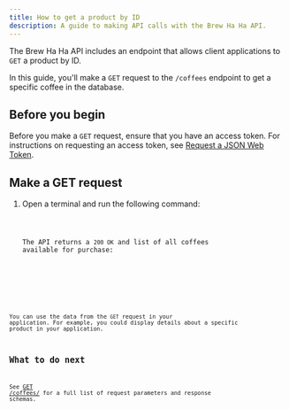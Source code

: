 ```yaml
---
title: How to get a product by ID
description: A guide to making API calls with the Brew Ha Ha API.
---
```




The Brew Ha Ha API includes an endpoint that allows client applications to `GET` a product by ID.

In this guide, you'll make a `GET` request to the `/coffees` endpoint to get a specific coffee in the database.

## Before you begin 

Before you make a `GET` request, ensure that you have an access token. For instructions on requesting an access token, see [Request a JSON Web Token](./api#request-a-json-web-token).

## Make a GET request

<Steps>

1. Open a terminal and run the following command:

   <Code code={get_request_id} lang="shellscript" title="get_request_id.sh" />

    The API returns a `200 OK` and list of all coffees available for purchase:

    <Code code={get_request_id_response} lang="shellscript" title="get_request_id_response.sh" />

</Steps>

You can use the data from the `GET` request in your application. For example, you could display details about a specific product in your application.

## What to do next

See [GET /coffees/](/api-docs.html#tag/coffees/operation/list_coffees) for a full list of request parameters and response schemas.